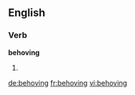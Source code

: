 ==English==

===Verb===
'''behoving'''

# {{present participle of|behove}}

[[de:behoving]]
[[fr:behoving]]
[[vi:behoving]]